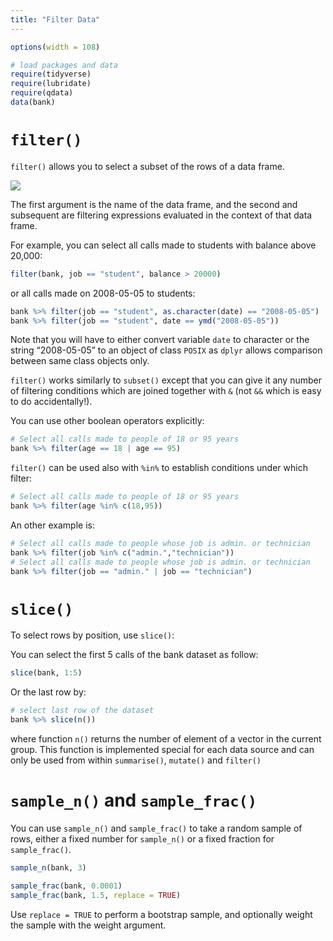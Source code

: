 ```yaml
---
title: "Filter Data"
---
```


```r
options(width = 108)
```

```r
# load packages and data
require(tidyverse)  
require(lubridate)
require(qdata)
data(bank)
```


# `filter()`

`filter()` allows you to select a subset of the rows of a data frame.

![](images/fil.png) 

The first argument is the name of the data frame, and the second and subsequent are filtering expressions evaluated in the context of that data frame.

For example, you can select all calls made to students with balance above 20,000:

```r
filter(bank, job == "student", balance > 20000)
```

or all calls made on 2008-05-05 to students:

```r
bank %>% filter(job == "student", as.character(date) == "2008-05-05")
bank %>% filter(job == "student", date == ymd("2008-05-05"))
```


Note that you will have to either convert variable `date` to character or the string "2008-05-05" to an object of class `POSIX` as `dplyr` allows comparison between same class objects only.

`filter()` works similarly to `subset()` except that you can give it any number of filtering conditions which are joined together with `&` (not `&&` which is easy to do accidentally!). 

You can use other boolean operators explicitly:

```r
# Select all calls made to people of 18 or 95 years
bank %>% filter(age == 18 | age == 95)
```

`filter()` can be used also with `%in%` to establish conditions under which filter: 

```r
# Select all calls made to people of 18 or 95 years
bank %>% filter(age %in% c(18,95))
```

An other example is:

```r
# Select all calls made to people whose job is admin. or technician 
bank %>% filter(job %in% c("admin.","technician"))
# Select all calls made to people whose job is admin. or technician 
bank %>% filter(job == "admin." | job == "technician")
```


# `slice()`
To select rows by position, use `slice()`:

You can select the first 5 calls of the bank dataset as follow:

```r
slice(bank, 1:5)
```

Or the last row by:


```r
# select last row of the dataset
bank %>% slice(n()) 
```

<!--
This function is implemented special for each data source and can only be used from within summarise, mutate and filter 
-->

where function `n()` returns the number of element of a vector in the current group. This function is implemented special for each data source and can only be used from within `summarise()`, `mutate()` and `filter()`

<!--
?n

or the last call
-->


# `sample_n()` and `sample_frac()`

You can use `sample_n()` and `sample_frac()` to take a random sample of rows, either a fixed number for `sample_n()` or a fixed fraction for `sample_frac()`.

```r
sample_n(bank, 3)
```

```r
sample_frac(bank, 0.0001)
sample_frac(bank, 1.5, replace = TRUE)
```

Use `replace = TRUE` to perform a bootstrap sample, and optionally weight the sample with the weight argument.


